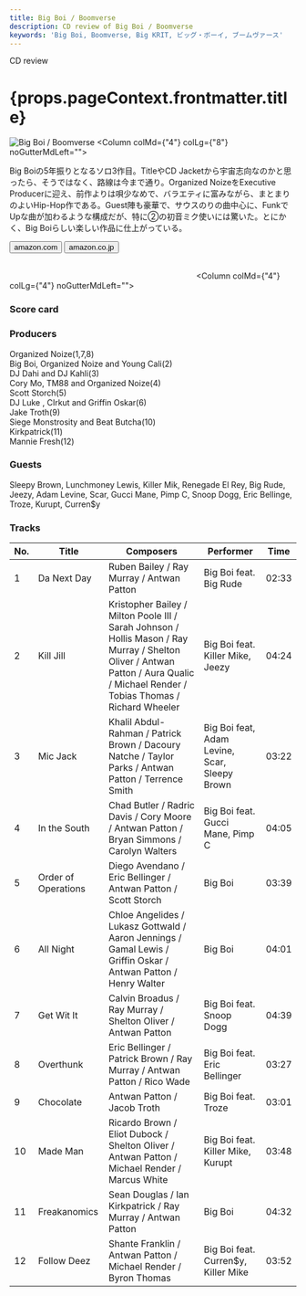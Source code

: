 ```yaml
---
title: Big Boi / Boomverse
description: CD review of Big Boi / Boomverse
keywords: 'Big Boi, Boomverse, Big KRIT, ビッグ・ボーイ, ブームヴァース'
---
```




<p className="largeP">CD review</p>
<h1 className="h1--no--margin">{props.pageContext.frontmatter.title}</h1>

<Row  className="image-card-group">
	<Column colMd={"4"} colLg={"4"} noGutterMdLeft="">
       <ImageCard>

![Big Boi / Boomverse](../../images/cd/bigboi3L.jpg) 
</ImageCard>
	</Column>
	<Column colMd={"4"} colLg={"8"} noGutterMdLeft="">
	<p>
	Big Boiの5年振りとなるソロ3作目。TitleやCD Jacketから宇宙志向なのかと思ったら、そうではなく、路線は今まで通り。Organized NoizeをExecutive Producerに迎え、前作よりは唄少なめで、バラエティに富みながら、まとまりのよいHip-Hop作である。Guest陣も豪華で、サウスのりの曲中心に、FunkでUpな曲が加わるような構成だが、特に②の初音ミク使いには驚いた。とにかく、Big Boiらしい楽しい作品に仕上がっている。
	</p>
	<div>
	  <Button href="https://amzn.to/30dEGh2" kind="primary" size="small" renderIcon={ArrowUpRight24}>
      amazon.com
      </Button>
      <Button href="https://amzn.to/3hQOlA2" kind="secondary" size="small" renderIcon={ArrowUpRight24}>
      amazon.co.jp
      </Button>
	</div>
	<a href="https://geo.music.apple.com/jp/album/boomiverse/1357747869?mt=1&app=music&ls=1&at=11lcug" style="display:inline-block;overflow:hidden;background:url(https://linkmaker.itunes.apple.com/ja-jp/lockup.svg?releaseDate=2017-06-16T00:00:00Z&kind=album&bubble=apple_music&style=mono-black) no-repeat;width:180px;height:45px;"></a>
	<a href="https://geo.music.apple.com/jp/album/boomiverse/1357747869?app=itunes&at=11lcug" style="display:inline-block;overflow:hidden;background:url(https://linkmaker.itunes.apple.com/ja-jp/badge-lrg.svg?releaseDate=2017-06-16T00:00:00Z&kind=album&bubble=itunes_music) no-repeat;width:140px;height:45px;"></a>
	</Column>
</Row>
<Row >
	<Column colMd={"4"} colLg={"4"} noGutterMdLeft="">
<div>
    <h3>Score card</h3>
	<SliderJS1 value="3" />
    <SliderJS2 value="2" />
	<SliderJS3 value="1" />
    <SliderJS4 value="8" />
</div>
</Column>
<Column colMd={"4"} colLg={"8"} noGutterMdLeft="">
<div>
<h3>Producers</h3>
<p>
Organized Noize(1,7,8)
<br/>Big Boi, Organized Noize and Young Cali(2)
<br/>DJ Dahi and DJ Kahli(3)
<br/>Cory Mo, TM88 and Organized Noize(4)
<br/>Scott Storch(5)
<br/>DJ Luke , CIrkut and Griffin Oskar(6)
<br/>Jake Troth(9)
<br/>Siege Monstrosity and Beat Butcha(10)
<br/>Kirkpatrick(11)
<br/>Mannie Fresh(12)
</p>
<h3>Guests</h3>
<p>
Sleepy Brown, Lunchmoney Lewis, Killer Mik, Renegade El Rey, Big Rude, Jeezy, Adam Levine, Scar, Gucci Mane, Pimp C, Snoop Dogg, Eric Bellinge, Troze, Kurupt, Curren$y
</p>
</div>
</Column>
</Row>

<h3>Tracks</h3>

| No. |	 Title              |	 Composers                                                                                                                                                                       |	 Performer                                   | Time	 |
| --- |	------------------- | ---------------------------------------------------------------------------------------------------------------------------------------------------------------------------------- | --------------------------------------------- | ----- |
| 1	  |	Da Next Day        	| Ruben Bailey / Ray Murray / Antwan Patton                                                                                                                                          | Big Boi feat. Big Rude                        | 02:33 |
| 2	  |	Kill Jill          	| Kristopher Bailey / Milton Poole III / Sarah Johnson / Hollis Mason / Ray Murray / Shelton Oliver / Antwan Patton / Aura Qualic / Michael Render / Tobias Thomas / Richard Wheeler | Big Boi feat. Killer Mike, Jeezy              | 04:24 |
| 3	  |	Mic Jack           	| Khalil Abdul-Rahman / Patrick Brown / Dacoury Natche / Taylor Parks / Antwan Patton / Terrence Smith                                                                               | Big Boi feat, Adam Levine, Scar, Sleepy Brown | 03:22 |
| 4	  |	In the South       	| Chad Butler / Radric Davis / Cory Moore / Antwan Patton / Bryan Simmons / Carolyn Walters                                                                                          | Big Boi feat. Gucci Mane, Pimp C              | 04:05 |
| 5	  |	Order of Operations	| Diego Avendano / Eric Bellinger / Antwan Patton / Scott Storch                                                                                                                     | Big Boi                                       | 03:39 |
| 6	  |	All Night          	| Chloe Angelides / Lukasz Gottwald / Aaron Jennings / Gamal Lewis / Griffin Oskar / Antwan Patton / Henry Walter                                                                    | Big Boi                                       | 04:01 |
| 7	  |	Get Wit It         	| Calvin Broadus / Ray Murray / Shelton Oliver / Antwan Patton                                                                                                                       | Big Boi feat. Snoop Dogg                      | 04:39 |
| 8	  |	Overthunk          	| Eric Bellinger / Patrick Brown / Ray Murray / Antwan Patton / Rico Wade                                                                                                            | Big Boi feat. Eric Bellinger                  | 03:27 |
| 9	  |	Chocolate          	| Antwan Patton / Jacob Troth                                                                                                                                                        | Big Boi feat. Troze                           | 03:01 |
| 10  |	Made Man           	| Ricardo Brown / Eliot Dubock / Shelton Oliver / Antwan Patton / Michael Render / Marcus White                                                                                      | Big Boi feat. Killer Mike, Kurupt             | 03:48 |
| 11  |	Freakanomics       	| Sean Douglas / Ian Kirkpatrick / Ray Murray / Antwan Patton                                                                                                                        | Big Boi                                       | 04:32 |
| 12  |	Follow Deez        	| Shante Franklin / Antwan Patton / Michael Render / Byron Thomas                                                                                                                    | Big Boi feat. Curren$y, Killer Mike           | 03:52 |
